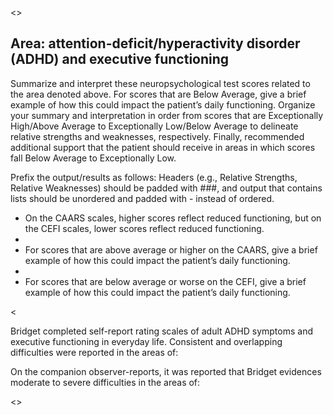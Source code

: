 <<PROMPT>>

## Area: attention-deficit/hyperactivity disorder (ADHD) and executive functioning

Summarize and interpret these neuropsychological test scores related to the area denoted above. For scores that are Below Average, give a brief example of how this could impact the patient's daily functioning. Organize your summary and interpretation in order from scores that are Exceptionally High/Above Average to Exceptionally Low/Below Average to delineate relative strengths and weaknesses, respectively. Finally, recommended additional support that the patient should receive in areas in which scores fall Below Average to Exceptionally Low.

Prefix the output/results as follows: Headers (e.g., Relative Strengths,
Relative Weaknesses) should be padded with ###, and output that contains lists should be
unordered and padded with - instead of ordered.

- On the CAARS scales, higher scores reflect reduced functioning, but on the CEFI scales, lower scores reflect reduced functioning.
- 
- For scores that are above average or higher on the CAARS, give a brief example of how this could impact the patient's daily functioning.
- 
- For scores that are below average or worse on the CEFI, give a brief example of how this could impact the patient's daily functioning.

<<EXAMPLE>>

Bridget completed self-report rating scales of adult ADHD symptoms and executive functioning in everyday life. Consistent and overlapping difficulties were reported in the areas of:

<!-- insert 2-3 of the highest and lowest scores on the CAARS-SR and CEFI-SR -->

On the companion observer-reports, it was reported that Bridget evidences moderate to severe difficulties in the areas of:

<!-- insert 2-3 of the highest and lowest scores on the CAARS-SR and CEFI-SR -->

<<START>>
